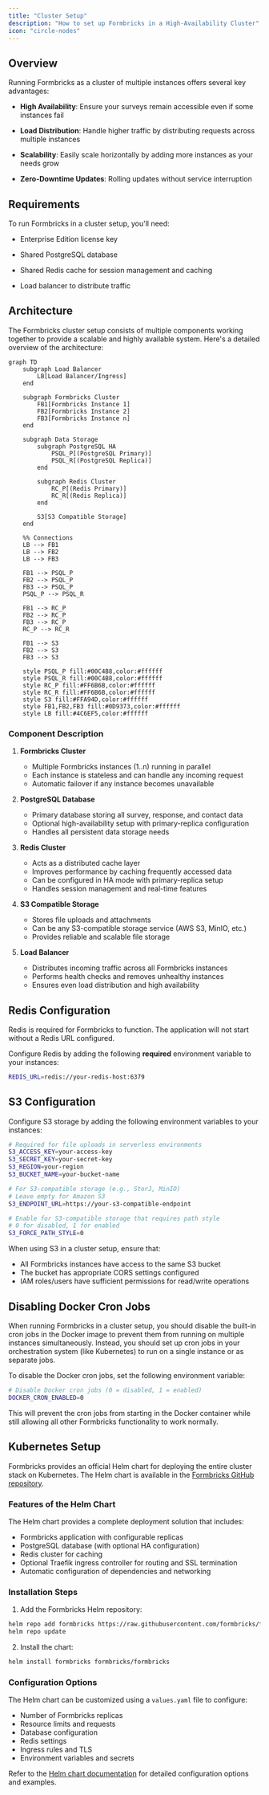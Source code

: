 ```yaml
---
title: "Cluster Setup"
description: "How to set up Formbricks in a High-Availability Cluster"
icon: "circle-nodes"
---
```


## Overview

Running Formbricks as a cluster of multiple instances offers several key advantages:

- **High Availability**: Ensure your surveys remain accessible even if some instances fail

- **Load Distribution**: Handle higher traffic by distributing requests across multiple instances

- **Scalability**: Easily scale horizontally by adding more instances as your needs grow

- **Zero-Downtime Updates**: Rolling updates without service interruption

## Requirements

To run Formbricks in a cluster setup, you'll need:

- Enterprise Edition license key

- Shared PostgreSQL database

- Shared Redis cache for session management and caching

- Load balancer to distribute traffic

## Architecture

The Formbricks cluster setup consists of multiple components working together to provide a scalable and highly available system. Here's a detailed overview of the architecture:

```mermaid
graph TD
    subgraph Load Balancer
        LB[Load Balancer/Ingress]
    end

    subgraph Formbricks Cluster
        FB1[Formbricks Instance 1]
        FB2[Formbricks Instance 2]
        FB3[Formbricks Instance n]
    end

    subgraph Data Storage
        subgraph PostgreSQL HA
            PSQL_P[(PostgreSQL Primary)]
            PSQL_R[(PostgreSQL Replica)]
        end

        subgraph Redis Cluster
            RC_P[(Redis Primary)]
            RC_R[(Redis Replica)]
        end

        S3[S3 Compatible Storage]
    end

    %% Connections
    LB --> FB1
    LB --> FB2
    LB --> FB3

    FB1 --> PSQL_P
    FB2 --> PSQL_P
    FB3 --> PSQL_P
    PSQL_P --> PSQL_R

    FB1 --> RC_P
    FB2 --> RC_P
    FB3 --> RC_P
    RC_P --> RC_R

    FB1 --> S3
    FB2 --> S3
    FB3 --> S3

    style PSQL_P fill:#00C4B8,color:#ffffff
    style PSQL_R fill:#00C4B8,color:#ffffff
    style RC_P fill:#FF6B6B,color:#ffffff
    style RC_R fill:#FF6B6B,color:#ffffff
    style S3 fill:#FFA94D,color:#ffffff
    style FB1,FB2,FB3 fill:#0D9373,color:#ffffff
    style LB fill:#4C6EF5,color:#ffffff
```

### Component Description

1. **Formbricks Cluster**

   - Multiple Formbricks instances (1..n) running in parallel
   - Each instance is stateless and can handle any incoming request
   - Automatic failover if any instance becomes unavailable

2. **PostgreSQL Database**

   - Primary database storing all survey, response, and contact data
   - Optional high-availability setup with primary-replica configuration
   - Handles all persistent data storage needs

3. **Redis Cluster**

   - Acts as a distributed cache layer
   - Improves performance by caching frequently accessed data
   - Can be configured in HA mode with primary-replica setup
   - Handles session management and real-time features

4. **S3 Compatible Storage**

   - Stores file uploads and attachments
   - Can be any S3-compatible storage service (AWS S3, MinIO, etc.)
   - Provides reliable and scalable file storage

5. **Load Balancer**
   - Distributes incoming traffic across all Formbricks instances
   - Performs health checks and removes unhealthy instances
   - Ensures even load distribution and high availability

## Redis Configuration

<Note>Redis is required for Formbricks to function. The application will not start without a Redis URL configured.</Note>

Configure Redis by adding the following **required** environment variable to your instances:

```sh env
REDIS_URL=redis://your-redis-host:6379
```

## S3 Configuration

Configure S3 storage by adding the following environment variables to your instances:

```sh env
# Required for file uploads in serverless environments
S3_ACCESS_KEY=your-access-key
S3_SECRET_KEY=your-secret-key
S3_REGION=your-region
S3_BUCKET_NAME=your-bucket-name

# For S3-compatible storage (e.g., StorJ, MinIO)
# Leave empty for Amazon S3
S3_ENDPOINT_URL=https://your-s3-compatible-endpoint

# Enable for S3-compatible storage that requires path style
# 0 for disabled, 1 for enabled
S3_FORCE_PATH_STYLE=0
```

When using S3 in a cluster setup, ensure that:

- All Formbricks instances have access to the same S3 bucket
- The bucket has appropriate CORS settings configured
- IAM roles/users have sufficient permissions for read/write operations

## Disabling Docker Cron Jobs

When running Formbricks in a cluster setup, you should disable the built-in cron jobs in the Docker image to prevent them from running on multiple instances simultaneously. Instead, you should set up cron jobs in your orchestration system (like Kubernetes) to run on a single instance or as separate jobs.

To disable the Docker cron jobs, set the following environment variable:

```sh env
# Disable Docker cron jobs (0 = disabled, 1 = enabled)
DOCKER_CRON_ENABLED=0
```

This will prevent the cron jobs from starting in the Docker container while still allowing all other Formbricks functionality to work normally.

## Kubernetes Setup

Formbricks provides an official Helm chart for deploying the entire cluster stack on Kubernetes. The Helm chart is available in the [Formbricks GitHub repository](https://github.com/formbricks/formbricks/tree/main/helm-chart).

### Features of the Helm Chart

The Helm chart provides a complete deployment solution that includes:

- Formbricks application with configurable replicas
- PostgreSQL database (with optional HA configuration)
- Redis cluster for caching
- Optional Traefik ingress controller for routing and SSL termination
- Automatic configuration of dependencies and networking

### Installation Steps

1. Add the Formbricks Helm repository:

```sh
helm repo add formbricks https://raw.githubusercontent.com/formbricks/formbricks/main/helm-chart
helm repo update
```

2. Install the chart:

```sh
helm install formbricks formbricks/formbricks
```

### Configuration Options

The Helm chart can be customized using a `values.yaml` file to configure:

- Number of Formbricks replicas
- Resource limits and requests
- Database configuration
- Redis settings
- Ingress rules and TLS
- Environment variables and secrets

Refer to the [Helm chart documentation](https://github.com/formbricks/formbricks/tree/main/helm-chart) for detailed configuration options and examples.
